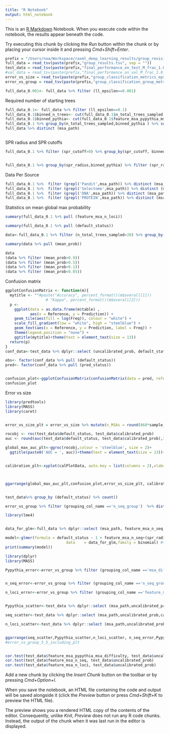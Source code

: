 ```yaml
---
title: "R Notebook"
output: html_notebook
---
```


This is an [R Markdown](http://rmarkdown.rstudio.com) Notebook. When you execute code within the notebook, the results appear beneath the code. 

Try executing this chunk by clicking the *Run* button within the chunk or by placing your cursor inside it and pressing *Cmd+Shift+Enter*. 




```r
prefix = "/Users/noa/Workspace/raxml_deep_learning_results/group_revision_files/"
full_data = read_tsv(paste(prefix,"group_results.tsv", sep = ""))
test_data = read_tsv(paste(prefix,"final_performance_on_test_M_frac_1.0_eps_0.1_RFE_True_large_grid_True_out_features_True.tsv",sep = ""))
#val_data = read_tsv(paste(prefix,"final_performance_on_val_M_frac_1.0_RFE_True_large_grid_False_out_features_True.tsv",sep = ""))
error_vs_size = read_tsv(paste(prefix,"group_classification_metrics_eps_0.1.tsv",sep = ""))
error_vs_group = read_tsv(paste(prefix,"group_classification_group_metrics_M_frac_1.0_eps_0.1_RFE_True_large_grid_True_out_features_True_eps_0.1.tsv",sep = ""))
```
```r
full_data_0.001<- full_data %>% filter (ll_epsilon==0.001)
```

Required number of starting trees

```r
full_data_0.1<- full_data %>% filter (ll_epsilon==0.1)
full_data_0.1$binned_n_trees<- cut(full_data_0.1$n_total_trees_sampled, breaks=c(0,5,10,15,20,25,30,35,40))
full_data_0.1$binned_pythia<- cut(full_data_0.1$feature_msa_pypythia_msa_difficulty, breaks=c(0,0.2,0.4,0.6,1))
full_data_0.1 %>% group_by(n_total_trees_sampled,binned_pythia ) %>% summarise(mean_ll_diff = mean(default_final_err), mean_pct_global = mean (default_status)) %>% ggplot(aes(x=n_total_trees_sampled, y = mean_pct_global, color = binned_pythia,group =binned_pythia))+geom_point()+geom_line() + expand_limits(y = 0) + theme(text = element_text(size = 13)) +labs(title = "", x = "Number of starting trees", y = "% Global maximum", color = "MSA difficulty")
full_data %>% distinct (msa_path)



```

SPR radius and SPR cutoffs
```r

full_data_0.1 %>% filter (spr_cutoff>0) %>% group_by(spr_cutoff, binned_pythia) %>% summarise(mean_ll_diff = mean(default_final_err), mean_pct_global = mean (default_status)) %>% ggplot(aes(x=spr_cutoff, y = mean_pct_global,color = binned_pythia, groups = binned_pythia))+geom_point()+geom_line()+ expand_limits(y = 0)


full_data_0.1 %>% group_by(spr_radius,binned_pythia) %>% filter (spr_radius>0) %>% summarise(mean_ll_diff = mean(default_final_err), mean_pct_global = mean (default_status)) %>% ggplot(aes(x=spr_radius, y = mean_pct_global, color = binned_pythia, groups = binned_pythia))+geom_point()+geom_line()+ expand_limits(y = 0)
```






Data Per Source
```r
full_data_0.1 %>%  filter (grepl('Pandit',msa_path)) %>% distinct (msa_path) 
full_data_0.1 %>%  filter (grepl('Selectome',msa_path)) %>% distinct (msa_path) 
full_data_0.1 %>%  filter (grepl('DNA',msa_path)) %>% distinct (msa_path)
full_data_0.1 %>%  filter (grepl('PROTEIN',msa_path)) %>% distinct (msa_path)
```

Statistics on mean global max probability

```r

summary(full_data_0.1 %>% pull (feature_msa_n_loci))

summary(full_data_0.1 %>% pull (default_status))

data<-full_data_0.1 %>% filter (n_total_trees_sampled>20) %>% group_by(msa_path) %>% summarise(mean_prob = mean(default_status))

summary(data %>% pull (mean_prob))

data
(data %>% filter (mean_prob>0.9))
(data %>% filter (mean_prob>0.5))
(data %>% filter (mean_prob<0.1))
(data %>% filter (mean_prob<0.05))


```


Confusion matrix
```r

ggplotConfusionMatrix <- function(m){
  mytitle <- ""#paste("Accuracy", percent_format()(m$overall[1]))
                  # "Kappa", percent_format()(m$overall[2]))
  p <-
    ggplot(data = as.data.frame(m$table) ,
           aes(x = Reference, y = Prediction)) +
    geom_tile(aes(fill = log(Freq)), colour = "white") +
    scale_fill_gradient(low = "white", high = "steelblue") +
    geom_text(aes(x = Reference, y = Prediction, label = Freq)) +
    theme(legend.position = "none") +
    ggtitle(mytitle)+theme(text = element_text(size = 13))
  return(p)
}
conf_data<-test_data %>% dplyr::select (uncalibrated_prob, default_status) %>% mutate (pred_status = round(uncalibrated_prob)) 

obs<- factor(conf_data %>% pull (default_status))
pred<- factor(conf_data %>% pull (pred_status))


confusion_plot<-ggplotConfusionMatrix(confusionMatrix(data = pred, reference= obs))+theme(legend.position = "none")
confusion_plot
```

Error vs size
```r
library(predtools)
library(MASS)
library(caret)


error_vs_size_plt = error_vs_size %>% mutate(n_MSAs = round(868*sample_fraction)) %>% ggplot(aes(x=n_MSAs, y = AUC))+geom_line()+ expand_limits(y = 0.5)+xlab("Number of MSAs")+ theme(text = element_text(size = 13))+ylab("AUC")+geom_point()

rocobj <- roc(test_data$default_status, test_data$calibrated_prob)
auc <- round(auc(test_data$default_status, test_data$calibrated_prob),3)

global_max_auc_plt<-ggroc(rocobj,colour = 'steelblue', size = 2)+
  ggtitle(paste0('AUC = ', auc))+theme(text = element_text(size = 13))+xlab("Specificity")


calibration_plt<-xyplot(calPlotData, auto.key = list(columns = 2),xlab="Observed",ylab="Predicted")



ggarrange(global_max_auc_plt,confusion_plot,error_vs_size_plt, calibration_plt ,labels = c("A","B","C","D"),align = "h", nrow = 2, ncol = 2 ,vjust= 1)


test_data%>% group_by (default_status) %>% count()

```




```r
error_vs_group %>% filter (grouping_col_name =='n_seq_group')  %>% distinct (grouping_col)
```



```r
library(lme4)


data_for_glm<-full_data %>% dplyr::select (msa_path, feature_msa_n_seq, spr_radius,spr_cutoff,n_rand_trees_sampled,n_pars_trees_sampled, default_status, feature_msa_pypythia_msa_difficulty) %>% mutate(default_status = as.factor(default_status)) %>% mutate(across(where(is.numeric), scale))

model<-glmer(formula = default_status ~ 1 + feature_msa_n_seq+(spr_radius+spr_cutoff+n_rand_trees_sampled+n_pars_trees_sampled)*feature_msa_n_seq+ (1|msa_path),
                           data    = data_for_glm,family = binomial) #to run the model
print(summary(model))
```




```r
library(dplyr)
library(MASS)

Pypythia_error<-error_vs_group %>% filter (grouping_col_name =='msa_difficulty_group') %>% ggplot(aes(y=grouping_col, x=AUC))+geom_col()+ expand_limits(y = c(0.5,1))+ylab('MSA\ndifficulty')+ xlab('AUC')+theme(text = element_text(size = 10))


n_seq_error<-error_vs_group %>% filter (grouping_col_name =='n_seq_group') %>% mutate(grouping_col = factor(grouping_col, levels = c('(29.999, 45.0]','(45.0, 67.0]','(67.0, 108.0]','(108.0, 199.0]'))) %>% ggplot(aes(y=grouping_col, x=AUC))+geom_col()+ expand_limits(y = c(0.5,1))+ylab('Number\nof sequences')+xlab('AUC')+theme(text = element_text(size = 10))

n_loci_error<-error_vs_group %>% filter (grouping_col_name =='feature_msa_n_loci')  %>%  mutate(grouping_col = factor(grouping_col, levels = c('(99.999, 239.0]','(239.0, 632.0]','(632.0, 1437.0]','(1437.0, 12478.0]'))) %>% ggplot(aes(y=grouping_col, x=AUC))+geom_col()+ expand_limits(y = c(0.5,1))+ylab('Number\nof positions')+xlab('AUC')+theme(text = element_text(size = 10))


Pypythia_scatter<-test_data %>% dplyr::select (msa_path,uncalibrated_prob,calibrated_prob,  feature_msa_pypythia_msa_difficulty) %>% group_by(msa_path,feature_msa_pypythia_msa_difficulty) %>% summarise(mean_prob = mean(calibrated_prob)) %>% ggplot(aes(x=feature_msa_pypythia_msa_difficulty, y = mean_prob))+geom_point(size = 0.7)+xlab("MSA\ndifficulty")+ylab("Predicted\nprobability")+theme(text = element_text(size = 10))

seq_scatter<-test_data %>% dplyr::select (msa_path,uncalibrated_prob,calibrated_prob, feature_msa_n_seq, feature_msa_pypythia_msa_difficulty) %>% group_by(msa_path,feature_msa_n_seq) %>% summarise(mean_prob = mean(calibrated_prob)) %>% ggplot(aes(x=feature_msa_n_seq, y = mean_prob))+geom_point(size = 0.7)+xlab("Number of\nsequences")+ylab("Predicted\nprobability")+theme(text = element_text(size = 10))

n_loci_scatter<-test_data %>% dplyr::select (msa_path,uncalibrated_prob,calibrated_prob, feature_msa_n_loci) %>% group_by(msa_path,feature_msa_n_loci) %>% summarise(mean_prob = mean(calibrated_prob)) %>% ggplot(aes(x=feature_msa_n_loci, y = mean_prob))+geom_point(size = 0.7)+xlab("Number of\n positions")+ylab("Predicted\nprobability")+theme(text = element_text(size = 10))


ggarrange(seq_scatter,Pypythia_scatter,n_loci_scatter, n_seq_error,Pypythia_error, n_loci_error,labels = c("A","C","E","B","D","F"),align = "h", nrow = 3, ncol = 3, legend = "bottom",vjust= 1)
#error_vs_group_5_5_including_plt


cor.test(test_data$feature_msa_pypythia_msa_difficulty, test_data$uncalibrated_prob)
cor.test(test_data$feature_msa_n_seq, test_data$uncalibrated_prob)
cor.test(test_data$feature_msa_n_loci, test_data$uncalibrated_prob)
```






Add a new chunk by clicking the *Insert Chunk* button on the toolbar or by pressing *Cmd+Option+I*.

When you save the notebook, an HTML file containing the code and output will be saved alongside it (click the *Preview* button or press *Cmd+Shift+K* to preview the HTML file). 

The preview shows you a rendered HTML copy of the contents of the editor. Consequently, unlike *Knit*, *Preview* does not run any R code chunks. Instead, the output of the chunk when it was last run in the editor is displayed.

